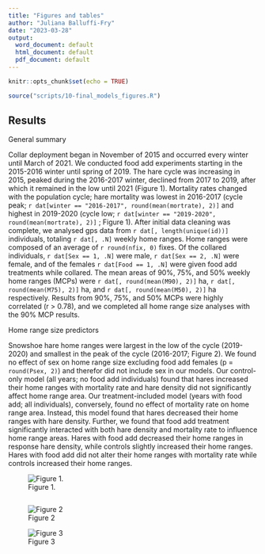 ```yaml
---
title: "Figures and tables"
author: "Juliana Balluffi-Fry"
date: "2023-03-28"
output:
  word_document: default
  html_document: default
  pdf_document: default
---
```


```r
knitr::opts_chunk$set(echo = TRUE)
```

```r
source("scripts/10-final_models_figures.R")
```

## Results

General summary

Collar deployment began in November of 2015 and occurred every winter until March of 2021. We conducted food add experiments starting in the 2015-2016 winter until spring of 2019. The hare cycle was increasing in 2015, peaked during the 2016-2017 winter, declined from 2017 to 2019, after which it remained in the low until 2021 (Figure 1). Mortality rates changed with the population cycle; hare mortality was lowest in 2016-2017 (cycle peak; `r dat[winter == "2016-2017", round(mean(mortrate), 2)]` and highest in 2019-2020 (cycle low; `r dat[winter == "2019-2020", round(mean(mortrate), 2)]` ; Figure 1). After initial data cleaning was complete, we analysed gps data from `r dat[, length(unique(id))]` individuals, totaling `r dat[, .N]` weekly home ranges. Home ranges were composed of an average of `r round(nfix, 0)` fixes. Of the collared individuals, `r dat[Sex == 1, .N]` were male, `r dat[Sex == 2, .N]` were female, and of the females `r dat[Food == 1, .N]` were given food add treatments while collared. The mean areas of 90%, 75%, and 50% weekly home ranges (MCPs) were `r dat[, round(mean(M90), 2)]` ha, `r dat[, round(mean(M75), 2)]` ha, and `r dat[, round(mean(M50), 2)]` ha respectively. Results from 90%, 75%, and 50% MCPs were highly correlated (r \> 0.78), and we completed all home range size analyses with the 90% MCP results.

Home range size predictors

Snowshoe hare home ranges were largest in the low of the cycle (2019-2020) and smallest in the peak of the cycle (2016-2017; Figure 2). We found no effect of sex on home range size excluding food add females (p = `round(Psex, 2)`) and therefor did not include sex in our models. Our control-only model (all years; no food add individuals) found that hares increased their home ranges with mortality rate and hare density did not significantly affect home range area. Our treatment-included model (years with food add; all individuals), conversely, found no effect of mortality rate on home range area. Instead, this model found that hares decreased their home ranges with hare density. Further, we found that food add treatment significantly interacted with both hare density and mortality rate to influence home range areas. Hares with food add decreased their home ranges in response hare density, while controls slightly increased their home ranges. Hares with food add did not alter their home ranges with mortality rate while controls increased their home ranges.

![Figure 1.](output/figures/sumfigure.jpeg)

![]()

![Figure 2](output/figures/HRnofood.jpeg)

![Figure 3](output/figures/HRwithfood.jpeg)
